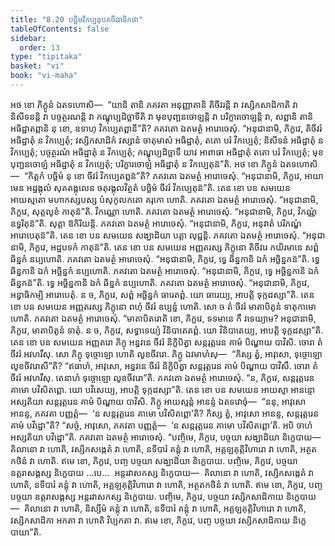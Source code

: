 ```yaml
---
title: "8.20 បច្ឆិមវិកប្បនុបគចីវរាទិកថា"
tableOfContents: false
sidebar:
  order: 13
type: "tipitaka"
basket: "vi"
book: "vi-maha"
---
```



<DynamicBreadcrumb />

<Division number="358" book="vi-maha">

<Paragraph number="1679" book="vi-maha">
អថ ខោ ភិក្ខូនំ ឯតទហោសិ—  “យានិ តានិ ភគវតា អនុញ្ញាតានិ តិចីវរន្តិ វា វស្សិកសាដិកាតិ វា និសីទនន្តិ វា បច្ចត្ថរណន្តិ វា កណ្ឌុប្បដិច្ឆាទីតិ វា មុខបុញ្ឆនចោឡន្តិ វា បរិក្ខារចោឡន្តិ វា, សព្ពានិ តានិ អធិដ្ឋាតព្ពានិ នុ ខោ, ឧទាហុ វិកប្បេតព្ពានី”តិ? ភគវតោ ឯតមត្ថំ អារោចេសុំ. “អនុជានាមិ, ភិក្ខវេ, តិចីវរំ អធិដ្ឋាតុំ ន វិកប្បេតុំ; វស្សិកសាដិកំ វស្សានំ ចាតុមាសំ អធិដ្ឋាតុំ, តតោ បរំ វិកប្បេតុំ; និសីទនំ អធិដ្ឋាតុំ ន វិកប្បេតុំ; បច្ចត្ថរណំ អធិដ្ឋាតុំ ន វិកប្បេតុំ; កណ្ឌុប្បដិច្ឆាទឹ យាវ អាពាធា អធិដ្ឋាតុំ តតោ បរំ វិកប្បេតុំ; មុខបុញ្ឆនចោឡំ អធិដ្ឋាតុំ ន វិកប្បេតុំ; បរិក្ខារចោឡំ អធិដ្ឋាតុំ ន វិកប្បេតុន៑”តិ.
</Paragraph>

<Paragraph number="1680" book="vi-maha">
អថ ខោ ភិក្ខូនំ ឯតទហោសិ—  “កិត្តកំ បច្ឆិមំ នុ ខោ ចីវរំ វិកប្បេតព្ពន៑”តិ? ភគវតោ ឯតមត្ថំ អារោចេសុំ. “អនុជានាមិ, ភិក្ខវេ, អាយាមេន អដ្ឋង្គុលំ សុគតង្គុលេន ចតុរង្គុលវិត្ថតំ បច្ឆិមំ ចីវរំ វិកប្បេតុន៑”តិ.
</Paragraph>

</Division>
<Division number="359" book="vi-maha">

<Paragraph number="1681" book="vi-maha">
តេន ខោ បន សមយេន អាយស្មតោ មហាកស្សបស្ស បំសុកូលកតោ គរុកោ ហោតិ. ភគវតោ ឯតមត្ថំ អារោចេសុំ. “អនុជានាមិ, ភិក្ខវេ, សុត្តលូខំ កាតុន៑”តិ. វិកណ្ណោ ហោតិ. ភគវតោ ឯតមត្ថំ អារោចេសុំ. “អនុជានាមិ, ភិក្ខវេ, វិកណ្ណំ ឧទ្ធរិតុន៑”តិ. សុត្តា ឱកិរិយន្តិ. ភគវតោ ឯតមត្ថំ អារោចេសុំ. “អនុជានាមិ, ភិក្ខវេ, អនុវាតំ បរិភណ្ឌំ អារោបេតុន៑”តិ.
</Paragraph>

<Paragraph number="1682" book="vi-maha">
តេន ខោ បន សមយេន សង្ឃាដិយា បត្តា លុជ្ជន្តិ. ភគវតោ ឯតមត្ថំ អារោចេសុំ. “អនុជានាមិ, ភិក្ខវេ, អដ្ឋបទកំ កាតុន៑”តិ.
</Paragraph>

</Division>
<Division number="360" book="vi-maha">

<Paragraph number="1683" book="vi-maha">
តេន ខោ បន សមយេន អញ្ញតរស្ស ភិក្ខុនោ តិចីវរេ កយិរមានេ សព្ពំ ឆិន្នកំ នប្បហោតិ. ភគវតោ ឯតមត្ថំ អារោចេសុំ. “អនុជានាមិ, ភិក្ខវេ, ទ្វេ ឆិន្នកានិ ឯកំ អច្ឆិន្នកន៑”តិ.
</Paragraph>

<Paragraph number="1684" book="vi-maha">
ទ្វេ ឆិន្នកានិ ឯកំ អច្ឆិន្នកំ នប្បហោតិ. ភគវតោ ឯតមត្ថំ អារោចេសុំ. “អនុជានាមិ, ភិក្ខវេ, ទ្វេ អច្ឆិន្នកានិ ឯកំ ឆិន្នកន៑”តិ.
</Paragraph>

<Paragraph number="1685" book="vi-maha">
ទ្វេ អច្ឆិន្នកានិ ឯកំ ឆិន្នកំ នប្បហោតិ. ភគវតោ ឯតមត្ថំ អារោចេសុំ. “អនុជានាមិ, ភិក្ខវេ, អន្វាធិកម្បិ អារោបេតុំ. ន ច, ភិក្ខវេ, សព្ពំ អច្ឆិន្នកំ ធារេតព្ពំ. យោ ធារេយ្យ, អាបត្តិ ទុក្កដស្សា”តិ.
</Paragraph>

</Division>
<Division number="361" book="vi-maha">

<Paragraph number="1686" book="vi-maha">
តេន ខោ បន សមយេន អញ្ញតរស្ស ភិក្ខុនោ ពហុំ ចីវរំ ឧប្បន្នំ ហោតិ. សោ ច តំ ចីវរំ មាតាបិតូនំ ទាតុកាមោ ហោតិ. ភគវតោ ឯតមត្ថំ អារោចេសុំ. “មាតាបិតរោតិ ខោ, ភិក្ខវេ, ទទមានេ កឹ វទេយ្យាម? អនុជានាមិ, ភិក្ខវេ, មាតាបិតូនំ ទាតុំ. ន ច, ភិក្ខវេ, សទ្ធាទេយ្យំ វិនិបាតេតព្ពំ. យោ វិនិបាតេយ្យ, អាបត្តិ ទុក្កដស្សា”តិ.
</Paragraph>

</Division>
<Division number="362" book="vi-maha">

<Paragraph number="1687" book="vi-maha">
តេន ខោ បន សមយេន អញ្ញតរោ ភិក្ខុ អន្ធវនេ ចីវរំ និក្ខិបិត្វា សន្តរុត្តរេន គាមំ បិណ្ឌាយ បាវិសិ. ចោរា តំ ចីវរំ អវហរឹសុ. សោ ភិក្ខុ ទុច្ចោឡោ ហោតិ លូខចីវរោ. ភិក្ខូ ឯវមាហំសុ—  “កិស្ស ត្វំ, អាវុសោ, ទុច្ចោឡោ លូខចីវរោសី”តិ? “ឥធាហំ, អាវុសោ, អន្ធវនេ ចីវរំ និក្ខិបិត្វា សន្តរុត្តរេន គាមំ បិណ្ឌាយ បាវិសឹ. ចោរា តំ ចីវរំ អវហរឹសុ. តេនាហំ ទុច្ចោឡោ លូខចីវរោ”តិ. ភគវតោ ឯតមត្ថំ អារោចេសុំ. “ន, ភិក្ខវេ, សន្តរុត្តរេន គាមោ បវិសិតព្ពោ. យោ បវិសេយ្យ, អាបត្តិ ទុក្កដស្សា”តិ.
</Paragraph>

<Paragraph number="1688" book="vi-maha">
តេន ខោ បន សមយេន អាយស្មា អានន្ទោ អស្សតិយា សន្តរុត្តរេន គាមំ បិណ្ឌាយ បាវិសិ. ភិក្ខូ អាយស្មន្តំ អានន្ទំ ឯតទវោចុំ—  “ននុ, អាវុសោ អានន្ទ, ភគវតា បញ្ញត្តំ—  ‘ន សន្តរុត្តរេន គាមោ បវិសិតព្ពោ’តិ? កិស្ស ត្វំ, អាវុសោ អានន្ទ, សន្តរុត្តរេន គាមំ បវិដ្ឋោ”តិ? “សច្ចំ, អាវុសោ, ភគវតា បញ្ញត្តំ—  ‘ន សន្តរុត្តរេន គាមោ បវិសិតព្ពោ’តិ. អបិ ចាហំ អស្សតិយា បវិដ្ឋោ”តិ. ភគវតោ ឯតមត្ថំ អារោចេសុំ.
</Paragraph>

<Paragraph number="1689" book="vi-maha">
“បញ្ចិមេ, ភិក្ខវេ, បច្ចយា សង្ឃាដិយា និក្ខេបាយ—  គិលានោ វា ហោតិ, វស្សិកសង្កេតំ វា ហោតិ, នទីបារំ គន្តុំ វា ហោតិ, អគ្គឡគុត្តិវិហារោ វា ហោតិ, អត្ថតកថិនំ វា ហោតិ. ឥមេ ខោ, ភិក្ខវេ, បញ្ច បច្ចយា សង្ឃាដិយា និក្ខេបាយ.
</Paragraph>

<Paragraph number="1690" book="vi-maha">
បញ្ចិមេ, ភិក្ខវេ, បច្ចយា ឧត្តរាសង្គស្ស និក្ខេបាយ …បេ…  អន្តរវាសកស្ស និក្ខេបាយ—  គិលានោ វា ហោតិ, វស្សិកសង្កេតំ វា ហោតិ, នទីបារំ គន្តុំ វា ហោតិ, អគ្គឡគុត្តិវិហារោ វា ហោតិ, អត្ថតកថិនំ វា ហោតិ. ឥមេ ខោ, ភិក្ខវេ, បញ្ច បច្ចយា ឧត្តរាសង្គស្ស អន្តរវាសកស្ស និក្ខេបាយ.
</Paragraph>

<Paragraph number="1691" book="vi-maha">
បញ្ចិមេ, ភិក្ខវេ, បច្ចយា វស្សិកសាដិកាយ និក្ខេបាយ—  គិលានោ វា ហោតិ, និស្សីមំ គន្តុំ វា ហោតិ, នទីបារំ គន្តុំ វា ហោតិ, អគ្គឡគុត្តិវិហារោ វា ហោតិ, វស្សិកសាដិកា អកតា វា ហោតិ វិប្បកតា វា. ឥមេ ខោ, ភិក្ខវេ, បញ្ច បច្ចយា វស្សិកសាដិកាយ និក្ខេបាយា”តិ.
</Paragraph>
</Division>